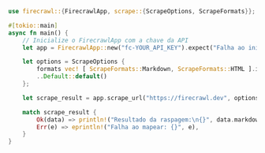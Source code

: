 ```rust Rust
use firecrawl::{FirecrawlApp, scrape::{ScrapeOptions, ScrapeFormats}};

#[tokio::main]
async fn main() {
    // Inicialize o FirecrawlApp com a chave da API
    let app = FirecrawlApp::new("fc-YOUR_API_KEY").expect("Falha ao inicializar o FirecrawlApp");

    let options = ScrapeOptions {
        formats vec! [ ScrapeFormats::Markdown, ScrapeFormats::HTML ].into(),
        ..Default::default()
    };

    let scrape_result = app.scrape_url("https://firecrawl.dev", options).await;

    match scrape_result {
        Ok(data) => println!("Resultado da raspagem:\n{}", data.markdown.unwrap()),
        Err(e) => eprintln!("Falha ao mapear: {}", e),
    }
}
```
